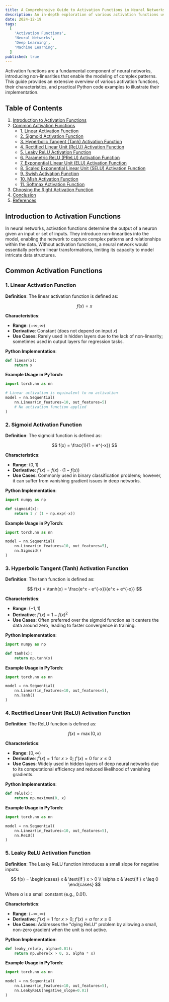 ```yaml
---
title: A Comprehensive Guide to Activation Functions in Neural Networks
description: An in-depth exploration of various activation functions used in neural networks, complete with detailed explanations and Python code examples.
date: 2024-12-19
tags:
  [
    'Activation Functions',
    'Neural Networks',
    'Deep Learning',
    'Machine Learning',
  ]
published: true
---
```


Activation functions are a fundamental component of neural networks, introducing non-linearities that enable the modeling of complex patterns. This guide provides an extensive overview of various activation functions, their characteristics, and practical Python code examples to illustrate their implementation.

## Table of Contents

1. [Introduction to Activation Functions](#introduction-to-activation-functions)
2. [Common Activation Functions](#common-activation-functions)
   - [1. Linear Activation Function](#1-linear-activation-function)
   - [2. Sigmoid Activation Function](#2-sigmoid-activation-function)
   - [3. Hyperbolic Tangent (Tanh) Activation Function](#3-hyperbolic-tangent-tanh-activation-function)
   - [4. Rectified Linear Unit (ReLU) Activation Function](#4-rectified-linear-unit-relu-activation-function)
   - [5. Leaky ReLU Activation Function](#5-leaky-relu-activation-function)
   - [6. Parametric ReLU (PReLU) Activation Function](#6-parametric-relu-prelu-activation-function)
   - [7. Exponential Linear Unit (ELU) Activation Function](#7-exponential-linear-unit-elu-activation-function)
   - [8. Scaled Exponential Linear Unit (SELU) Activation Function](#8-scaled-exponential-linear-unit-selu-activation-function)
   - [9. Swish Activation Function](#9-swish-activation-function)
   - [10. Mish Activation Function](#10-mish-activation-function)
   - [11. Softmax Activation Function](#11-softmax-activation-function)
3. [Choosing the Right Activation Function](#choosing-the-right-activation-function)
4. [Conclusion](#conclusion)
5. [References](#references)

## Introduction to Activation Functions

In neural networks, activation functions determine the output of a neuron given an input or set of inputs. They introduce non-linearities into the model, enabling the network to capture complex patterns and relationships within the data. Without activation functions, a neural network would essentially perform linear transformations, limiting its capacity to model intricate data structures.

## Common Activation Functions

### 1. Linear Activation Function

**Definition**: The linear activation function is defined as:

$$
f(x) = x
$$

**Characteristics**:

- **Range**: $(-\infty, \infty)$  
- **Derivative**: Constant (does not depend on input $x$)  
- **Use Cases**: Rarely used in hidden layers due to the lack of non-linearity; sometimes used in output layers for regression tasks.

**Python Implementation**:

```python
def linear(x):
    return x
```

**Example Usage in PyTorch**:

```python
import torch.nn as nn

# Linear activation is equivalent to no activation
model = nn.Sequential(
    nn.Linear(in_features=10, out_features=5)
    # No activation function applied
)
```

### 2. Sigmoid Activation Function

**Definition**: The sigmoid function is defined as:

$$
f(x) = \frac{1}{1 + e^{-x}}
$$

**Characteristics**:

- **Range**: $(0, 1)$  
- **Derivative**: $f'(x) = f(x) \cdot (1 - f(x))$  
- **Use Cases**: Commonly used in binary classification problems; however, it can suffer from vanishing gradient issues in deep networks.

**Python Implementation**:

```python
import numpy as np

def sigmoid(x):
    return 1 / (1 + np.exp(-x))
```

**Example Usage in PyTorch**:

```python
import torch.nn as nn

model = nn.Sequential(
    nn.Linear(in_features=10, out_features=5),
    nn.Sigmoid()
)
```

### 3. Hyperbolic Tangent (Tanh) Activation Function

**Definition**: The tanh function is defined as:

$$
f(x) = \tanh(x) = \frac{e^x - e^{-x}}{e^x + e^{-x}}
$$

**Characteristics**:

- **Range**: $(-1, 1)$  
- **Derivative**: $f'(x) = 1 - f(x)^2$  
- **Use Cases**: Often preferred over the sigmoid function as it centers the data around zero, leading to faster convergence in training.

**Python Implementation**:

```python
import numpy as np

def tanh(x):
    return np.tanh(x)
```

**Example Usage in PyTorch**:

```python
import torch.nn as nn

model = nn.Sequential(
    nn.Linear(in_features=10, out_features=5),
    nn.Tanh()
)
```

### 4. Rectified Linear Unit (ReLU) Activation Function

**Definition**: The ReLU function is defined as:

$$
f(x) = \max(0, x)
$$

**Characteristics**:

- **Range**: $[0, \infty)$  
- **Derivative**: $f'(x) = 1$ for $x > 0$; $f'(x) = 0$ for $x \leq 0$  
- **Use Cases**: Widely used in hidden layers of deep neural networks due to its computational efficiency and reduced likelihood of vanishing gradients.

**Python Implementation**:

```python
def relu(x):
    return np.maximum(0, x)
```

**Example Usage in PyTorch**:

```python
import torch.nn as nn

model = nn.Sequential(
    nn.Linear(in_features=10, out_features=5),
    nn.ReLU()
)
```

### 5. Leaky ReLU Activation Function

**Definition**: The Leaky ReLU function introduces a small slope for negative inputs:

$$
f(x) =
\begin{cases}
x & \text{if } x > 0 \\
\alpha x & \text{if } x \leq 0
\end{cases}
$$

Where $\alpha$ is a small constant (e.g., 0.01).

**Characteristics**:

- **Range**: $(-\infty, \infty)$  
- **Derivative**: $f'(x) = 1$ for $x > 0$; $f'(x) = \alpha$ for $x \leq 0$  
- **Use Cases**: Addresses the "dying ReLU" problem by allowing a small, non-zero gradient when the unit is not active.

**Python Implementation**:

```python
def leaky_relu(x, alpha=0.01):
    return np.where(x > 0, x, alpha * x)
```

**Example Usage in PyTorch**:

```python
import torch.nn as nn

model = nn.Sequential(
    nn.Linear(in_features=10, out_features=5),
    nn.LeakyReLU(negative_slope=0.01)
)
```
